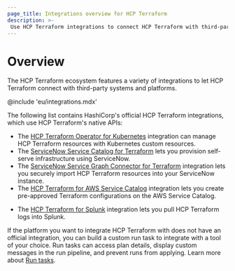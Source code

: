 ```yaml
---
page_title: Integrations overview for HCP Terraform
description: >-
 Use HCP Terraform integrations to connect HCP Terraform with third-party platforms and systems.
---
```


# Overview

The HCP Terraform ecosystem features a variety of integrations to let HCP
Terraform connect with third-party systems and platforms.

<!-- BEGIN: TFC:only name:hcp-eu -->

<Note>

@include 'eu/integrations.mdx'

</Note>

<!-- END: TFC:only name:hcp-eu -->

The following list contains HashiCorp's official HCP Terraform integrations, which use HCP Terraform's native APIs:

- The [HCP Terraform Operator for Kubernetes](/terraform/cloud-docs/integrations/kubernetes) integration can manage HCP Terraform resources with Kubernetes custom resources.
- The [ServiceNow Service Catalog for Terraform](/terraform/cloud-docs/integrations/service-now/service-catalog-terraform) lets you provision self-serve infrastructure using ServiceNow.
- The [ServiceNow Service Graph Connector for Terraform](/terraform/cloud-docs/integrations/service-now/service-graph) integration lets you securely import HCP Terraform resources into your ServiceNow instance.
- The [HCP Terraform for AWS Service Catalog](/terraform/cloud-docs/integrations/aws-service-catalog) integration lets you create pre-approved Terraform configurations on the AWS Service Catalog.
<!-- BEGIN: TFC:only name:splunk -->
- The [HCP Terraform for Splunk](/terraform/cloud-docs/integrations/splunk) integration lets you pull HCP Terraform logs into Splunk.
<!-- END: TFC:only name:splunk -->

If the platform you want to integrate HCP Terraform with does not have an
official integration, you can build a custom run task to integrate with a tool
of your choice. Run tasks can access plan details, display custom messages in
the run pipeline, and prevent runs from applying. Learn more about [Run
tasks](/terraform/cloud-docs/integrations/run-tasks).
